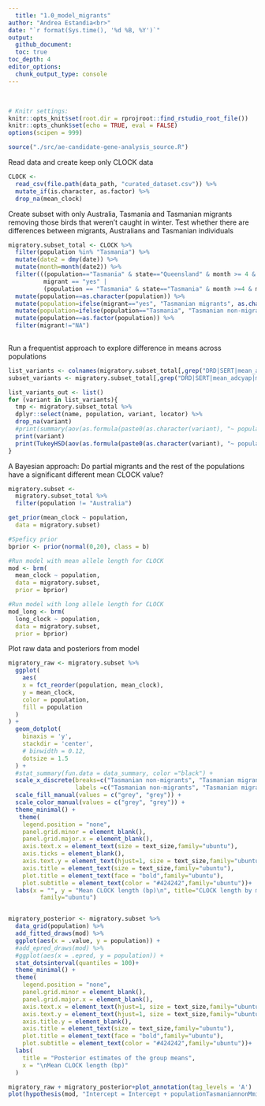 ```yaml
---
  title: "1.0_model_migrants"
author: "Andrea Estandia<br>"
date: "`r format(Sys.time(), '%d %B, %Y')`"
output:
  github_document:
  toc: true
toc_depth: 4
editor_options:
  chunk_output_type: console
---
```

  <br>
  
```r
# Knitr settings: 
knitr::opts_knit$set(root.dir = rprojroot::find_rstudio_root_file())
knitr::opts_chunk$set(echo = TRUE, eval = FALSE)
options(scipen = 999)
```

```r
source("./src/ae-candidate-gene-analysis_source.R")
```

Read data and create keep only CLOCK data

```r
CLOCK <-
  read_csv(file.path(data_path, "curated_dataset.csv")) %>%
  mutate_if(is.character, as.factor) %>% 
  drop_na(mean_clock)
```


Create subset with only Australia, Tasmania and Tasmanian migrants removing those birds that weren't caught in winter. Test whether there are differences between migrants, Australians and Tasmanian individuals
```r
migratory.subset_total <- CLOCK %>%
  filter(population %in% "Tasmania") %>%
  mutate(date2 = dmy(date)) %>% 
  mutate(month=month(date2)) %>% 
  filter(((population=="Tasmania" & state=="Queensland" & month >= 4 & month <= 10 ))|
          migrant == "yes" |
          (population == "Tasmania" & state=="Tasmania" & month >=4 & month <=10)) %>% 
  mutate(population==as.character(population)) %>% 
  mutate(population=ifelse(migrant=="yes", "Tasmanian migrants", as.character(population))) %>% 
  mutate(population=ifelse(population=="Tasmania", "Tasmanian non-migrants", population)) %>% 
  mutate(population==as.factor(population)) %>% 
  filter(migrant!="NA")
  
```

Run a frequentist approach to explore difference in means across populations
```r
list_variants <- colnames(migratory.subset_total[,grep("DRD|SERT|mean_adcyap|mean_clock|mean_creb1|mean_npas2", colnames(migratory.subset_total))])
subset_variants <- migratory.subset_total[,grep("DRD|SERT|mean_adcyap|mean_clock|mean_creb1|mean_npas2", colnames(migratory.subset_total))]

list_variants_out <- list()
for (variant in list_variants){
  tmp <- migratory.subset_total %>%
  dplyr::select(name, population, variant, locator) %>%
  drop_na(variant)
  #print(summary(aov(as.formula(paste0(as.character(variant), "~ population")), data = tmp)))
  print(variant)
  print(TukeyHSD(aov(as.formula(paste0(as.character(variant), "~ population")), data = tmp)))
}
```


A Bayesian approach: Do partial migrants and the rest of the populations have a significant different mean CLOCK value?
```r
migratory.subset <- 
  migratory.subset_total %>% 
  filter(population != "Australia")

get_prior(mean_clock ~ population,
  data = migratory.subset)

#Speficy prior
bprior <- prior(normal(0,20), class = b)

#Run model with mean allele length for CLOCK
mod <- brm(
  mean_clock ~ population,
  data = migratory.subset,
  prior = bprior)

#Run model with long allele length for CLOCK
mod_long <- brm(
  long_clock ~ population,
  data = migratory.subset,
  prior = bprior)
```

Plot raw data and posteriors from model
```r
migratory_raw <- migratory.subset %>% 
  ggplot(
    aes(
    x = fct_reorder(population, mean_clock),
    y = mean_clock,
    color = population,
    fill = population
  )
) +
  geom_dotplot(
    binaxis = 'y',
    stackdir = 'center',
    # binwidth = 0.12,
    dotsize = 1.5
  ) +
  #stat_summary(fun.data = data_summary, color ="black") + 
  scale_x_discrete(breaks=c("Tasmanian non-migrants", "Tasmanian migrants"),
                   labels =c("Tasmanian non-migrants", "Tasmanian migrants"))+
  scale_fill_manual(values = c("grey", "grey")) + 
  scale_color_manual(values = c("grey", "grey")) +
  theme_minimal() +
   theme(
    legend.position = "none",
    panel.grid.minor = element_blank(),
    panel.grid.major.x = element_blank(),
    axis.text.x = element_text(size = text_size,family="ubuntu"),
    axis.ticks = element_blank(),
    axis.text.y = element_text(hjust=1, size = text_size,family="ubuntu"),
    axis.title = element_text(size = text_size,family="ubuntu"),
    plot.title = element_text(face = "bold",family="ubuntu"),
    plot.subtitle = element_text(color = "#424242",family="ubuntu"))+
  labs(x = "", y = "Mean CLOCK length (bp)\n", title="CLOCK length by migratory phenotype",
         family="ubuntu")


migratory_posterior <- migratory.subset %>%
  data_grid(population) %>%
  add_fitted_draws(mod) %>%
  ggplot(aes(x = .value, y = population)) +
  #add_epred_draws(mod) %>%
  #ggplot(aes(x = .epred, y = population)) +
  stat_dotsinterval(quantiles = 100)+
  theme_minimal() +
  theme(
    legend.position = "none",
    panel.grid.minor = element_blank(),
    panel.grid.major.x = element_blank(),
    axis.text.x = element_text(hjust=1, size = text_size,family="ubuntu"),
    axis.text.y = element_text(hjust=1, size = text_size,family="ubuntu"),
    axis.title.y = element_blank(),
    axis.title = element_text(size = text_size,family="ubuntu"),
    plot.title = element_text(face = "bold",family="ubuntu"),
    plot.subtitle = element_text(color = "#424242",family="ubuntu"))+
  labs(
    title = "Posterior estimates of the group means",
    x = "\nMean CLOCK length (bp)"
  )

migratory_raw + migratory_posterior+plot_annotation(tag_levels = 'A')
plot(hypothesis(mod, "Intercept = Intercept + populationTasmaniannonMmigrants"))
```
